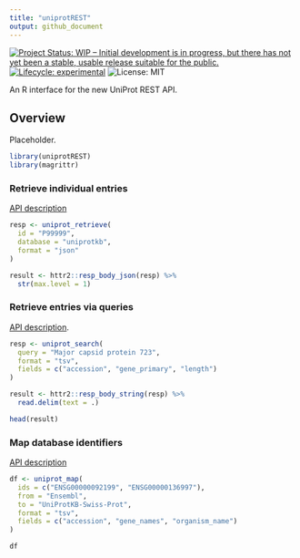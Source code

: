 ```yaml
---
title: "uniprotREST"
output: github_document
---
```


<!-- badges: start -->
[![Project Status: WIP – Initial development is in progress, but there has not yet been a stable, usable release suitable for the public.](https://www.repostatus.org/badges/latest/wip.svg)](https://www.repostatus.org/#wip)
[![Lifecycle: experimental](https://img.shields.io/badge/lifecycle-experimental-orange.svg)](https://lifecycle.r-lib.org/articles/stages.html#experimental)
![License: MIT](https://img.shields.io/github/license/csdaw/uniprotREST)
<!-- badges: end -->


An R interface for the new UniProt REST API.

## Overview

Placeholder.

```r
library(uniprotREST)
library(magrittr)
```


### Retrieve individual entries

[API description](https://www.uniprot.org/help/api_retrieve_entries)

```r
resp <- uniprot_retrieve(
  id = "P99999",
  database = "uniprotkb",
  format = "json"
)

result <- httr2::resp_body_json(resp) %>% 
  str(max.level = 1)
```


### Retrieve entries via queries

[API description](https://www.uniprot.org/help/api_queries).

```r
resp <- uniprot_search(
  query = "Major capsid protein 723",
  format = "tsv", 
  fields = c("accession", "gene_primary", "length")
)

result <- httr2::resp_body_string(resp) %>% 
  read.delim(text = .)

head(result)
```

### Map database identifiers

[API description](https://www.uniprot.org/help/id_mapping)

```r
df <- uniprot_map(
  ids = c("ENSG00000092199", "ENSG00000136997"),
  from = "Ensembl",
  to = "UniProtKB-Swiss-Prot",
  format = "tsv",
  fields = c("accession", "gene_names", "organism_name")
)

df
```

